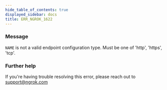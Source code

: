 ```yaml
---
hide_table_of_contents: true
displayed_sidebar: docs
title: ERR_NGROK_1622
---
```


### Message

`NAME` is not a valid endpoint configuration type. Must be one of 'http', 'https', 'tcp'.

### Further help

If you're having trouble resolving this error, please reach out to [support@ngrok.com](mailto:support@ngrok.com?subject=Help%20with%20ERR_NGROK_1622)
